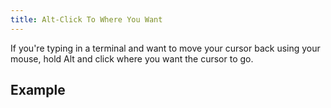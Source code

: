 ```yaml
---
title: Alt-Click To Where You Want
---
```



If you're typing in a terminal and want to move your cursor back using your mouse, hold Alt and click where you want the cursor to go.

## Example

<CenteredImg
  path="/img/Alt-Click-Example-21.05.09.gif"
  alt="An example of alt-clicking on a terminal."
/>
